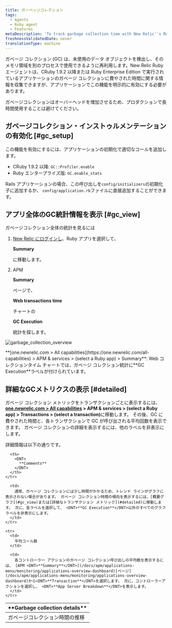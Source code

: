 ```yaml
---
title: ガーベッジコレクション
tags:
  - Agents
  - Ruby agent
  - Features
metaDescription: 'To track garbage collection time with New Relic''s Ruby agent, use GC::Profiler.enable (CRuby 1.9.2 or higher) or GC.enable_stats (REE).'
freshnessValidatedDate: never
translationType: machine
---
```



ガベージ コレクション (GC) は、未使用のデータ オブジェクトを検出し、そのメモリ領域を別のプロセスで使用できるように再利用します。New Relic Ruby エージェントは、CRuby 1.9.2 以降または Ruby Enterprise Edition で実行されているアプリケーションのガベージ コレクションに費やされた時間に関する情報を収集できますが、アプリケーションでこの機能を明示的に有効にする必要があります。

<Callout variant="important">
  ガベージコレクションはオーバーヘッドを増加させるため、プロダクションで長時間使用することは避けてください。
</Callout>

## ガベージコレクション・インストゥルメンテーションの有効化 [#gc_setup]

この機能を有効にするには、アプリケーションの初期化で適切なコールを追加します。

* CRuby 1.9.2 以降: `GC::Profiler.enable`
* Ruby エンタープライズ版: `GC.enable_stats`

Rails アプリケーションの場合、この呼び出しを`config/initializers`の初期化子に追加するか、 `config/application.rb`ファイルに直接追加することができます。

## アプリ全体のGC統計情報を表示 [#gc_view]

ガベージコレクション全体の統計を見るには

1. [New Relic にログインし](https://one.newrelic.com)、Ruby アプリを選択して、

   <DNT>**Summary**</DNT>

   に移動します。

2. APM

   <DNT>**Summary**</DNT>

   ページで、

   <DNT>**Web transactions time**</DNT>

   チャートの

   <DNT>**GC Execution**</DNT>

   統計を探します。

<img
  title="garbage_collection_overview"
  alt="garbage_collection_overview"
  src={apmGarbageCollectionTransaction}
/>

<figcaption>
  <DNT>**[one.newrelic.com > All capabilities](https://one.newrelic.com/all-capabilities) > APM & services > (select a Ruby app) > Summary**</DNT>: Web コレクションタイム チャートでは、ガベージ コレクション統計に<DNT>**GC Execution**</DNT>ラベルが付けられています。
</figcaption>

## 詳細なGCメトリクスの表示 [#detailed]

ガベージ コレクション メトリックをトランザクションごとに表示するには、 <DNT>**[one.newrelic.com > All capabilities](https://one.newrelic.com/all-capabilities) > APM & services > (select a Ruby app) > Transactions > (select a transaction)**</DNT>に移動します。 その後、GC に費やされた時間と、各トランザクションで GC が呼び出される平均回数を表示できます。 ガベージ コレクションの詳細を表示するには、他のラベルを非表示にします。

詳細情報は以下の通りです。

<table>
  <thead>
    <tr>
      <th width={200}>
        <DNT>
          **Garbage collection details**
        </DNT>
      </th>

      <th>
        <DNT>
          **Comments**
        </DNT>
      </th>
    </tr>
  </thead>

  <tbody>
    <tr>
      <td>
        ガベージコレクション時間の推移
      </td>

      <td>
        通常、ガベージ コレクションには少し時間がかかるため、トレンド ラインがグラフに表示されない場合があります。 ガベージ コレクション時間の傾向を表示するには、[概要グラフ](#gc_view)または[詳細なトランザクション メトリック](#detailed)に移動します。 次に、各ラベルを選択して、 <DNT>**GC Execution**</DNT>以外のすべてのグラフ ラベルを非表示にします。
      </td>
    </tr>

    <tr>
      <td>
        平均コール数
      </td>

      <td>
        各コントローラー アクションのガベージ コレクション呼び出しの平均数を表示するには、 [APM <DNT>**Summary**</DNT>](/docs/apm/applications-menu/monitoring/applications-overview-dashboard)[ページ](/docs/apm/applications-menu/monitoring/applications-overview-dashboard)から<DNT>**Transaction**</DNT>を選択します。 次に、コントローラーアクションを選択し、 <DNT>**App Server Breakdown**</DNT>を表示します。
      </td>
    </tr>
  </tbody>
</table>
